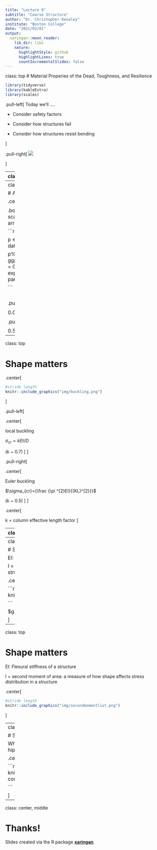 ```yaml
---
title: "Lecture 9"
subtitle: "Coarse Structure"
author: "Dr. Christopher Kenaley"
institute: "Boston College"
date: "2021/03/01"
output:
  xaringan::moon_reader:
    lib_dir: libs
    nature:
      highlightStyle: github
      highlightLines: true
      countIncrementalSlides: false
---
```

class: top
# Material Properies of the Dead, Toughness, and Resilience

```r
library(tidyverse)
library(kableExtra)
library(scales)
```

<!-- Add icon library -->
<link rel="stylesheet" href="https://cdnjs.cloudflare.com/ajax/libs/font-awesome/5.14.0/css/all.min.css">


.pull-left[
Today we'll ....

- Consider safety factors

- Consider how structures fail

- Consider how structures resist bending

]


.pull-right[
![](https://encrypted-tbn0.gstatic.com/images?q=tbn:ANd9GcTXL4A1lCI63p7w9qJwAPua5vytkoEB5x8rjw&usqp=CAU)


]


---
class: top

# A comparison of SF 

.center[
$\textrm{Safety factor: n} = \sigma_{br}/\sigma_{ex}$
]
.pull-left[

Compression safety factor during locomotion

```r
R <- data.frame(species=c("Dog jumping","Kangaroo hopping","Possum","Elephant running","Man weightlifting"),
                  SF=c(2.8,3.2,3,"1-1.7",6)
                  )

R%>%kable%>%kableExtra::kable_styling()

```
.center[

<br>
<br>
<br>
<br>
Alexander, R.McN. 1981. Sci. Prog. Oxf. 67:109-120


 ]
 ]

.pull-right[

Mean bending safety factor during running

```r
R <- data.frame(species=c("Bullfrog","Salamanders","Possum","Eutherians","Iguana","Turtles","Crocs","Birds"),
                  SF=c(8,10.5,5.1,2.5,10.8,4.4,6.3,3.3)
                  )

R%>%kable%>%kableExtra::kable_styling()

```
.center[

Blob, R.W. et al. 2014. Int. & Comp. Biol., 54 (6):1058–1071


 ]
 ]
 
---
class: top

# A comparison of SF 

.center[
$\textrm{Safety factor: n} = \sigma_{br}/\sigma_{ex}$
]

.body[
These are SF from experiments: the real world is different. Loads (direction, scale) vary and so does the capacity to withstand them. Geometry and structural arrangement is important!]

```r

x <- seq(-4, 4, length=100)
ex <- dnorm(x)
mx <- dnorm(x+3,mean = 3,sd = 0.7)

p <- rbind(
  data.frame(P=x,sig=ex,type="ex"),
  data.frame(P=x+3,sig=mx,type="max")
)

p%>%
  ggplot(aes(P,sig,col=type))+geom_line()+theme_classic(15)+geom_ribbon(aes(ymin = 0, ymax = sig),alpha=0.2)+labs(
       x = expression(P),
       y= expression(sigma),
       col = expression(paste(sigma))) + 
  scale_colour_discrete(labels = parse_format())+theme(axis.text = element_blank())

```

<br>
.pull-left[
.footnote[
$\textrm{0.0004 yr}^{-1} \textrm{ human humerus}$

$\textrm{0.0006 yr}^{-1} \textrm{ human femur}$
]
]

.pull-right[
.footnote[
$\textrm{0.4 life}^{-1} \textrm{gibbons}$

$\textrm{0.5 life}^{-1} \textrm{ deer antler/spider webs}$
]
]

---
class: top

# Shape matters



.center[

```r
#stride length
knitr::include_graphics("img/buckling.png")

```
 ]
 

.pull-left[

.center[

local buckling

$\sigma_{cr}  = kEt/D$

(k ~ 0.7) 
]
]

.pull-right[

.center[

Euler buckling

$\sigma_{cr}={\frac {\pi ^{2}EI}{(KL)^{2}}}$


(k ~ 0.5) 
]
]

.center[

k = column effective length factor
]

---
class: top

# Shape matters

.pull-left[

EI: Flexural stiffness of a structure

I = second moment of area: a measure of how shape affects stress distribution in a structure

]

.pull-right[
.center[

```r
#stride length
knitr::include_graphics("img/buckling3.png")


```

Euler buckling

$\sigma_{cr}={\frac {\pi ^{2}EI}{(KL)^{2}}}$

 ]
]

---
class: top

# Shape matters



EI: Flexural stiffness of a structure

I = second moment of area: a measure of how shape affects stress distribution in a structure



.center[

```r
#stride length
knitr::include_graphics("https://images.slideplayer.com/20/6231365/slides/slide_6.jpg")


``` 



$g=\frac {m}{EI}$

 ]

---
class: top

# Shape matters



EI: Flexural stiffness of a structure

I = second moment of area: a measure of how shape affects stress distribution in a structure



.center[

```r
#stride length
knitr::include_graphics("img/secondmomentlist.png")


``` 





 ]

---
class: top

# Shape matters



Where are hip fractures most common? Where will hip most likely fail?

.center[

```r
#stride length
knitr::include_graphics("https://comportho.com/wp-content/uploads/2017/12/hipfx-1080x675.jpg")


``` 





 ]



---

class: center, middle

# Thanks!

Slides created via the R package [**xaringan**](https://github.com/yihui/xaringan).

